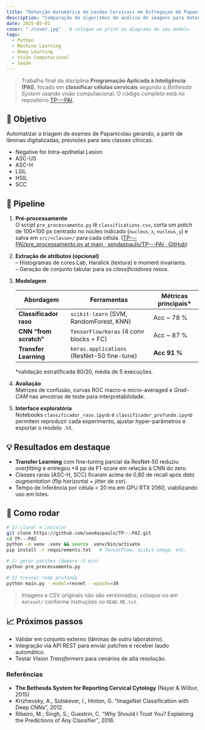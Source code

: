 ```yaml
---
title: "Detecção Automática de Lesões Cervicais em Esfregaços de Papanicolau"
description: "Comparação de algoritmos de análise de imagens para detecção automática de doenças"
date: 2025-05-01
cover: "./cover.jpg"   # coloque um print ou diagrama do seu modelo
tags:
  - Python
  - Machine Learning
  - Deep Learning
  - Visão Computacional
  - Saúde
---
```


> Trabalho final da disciplina **Programação Aplicada à Inteligência (PAI)**, focado em **classificar células cervicais** segundo o _Bethesda System_ usando visão computacional. O código completo está no repositório [TP---PAI](https://github.com/sendaspaulo/TP---PAI).

## 🎯 Objetivo

Automatizar a triagem de exames de Papanicolau gerando, a partir de lâminas digitalizadas, previsões para seis classes clínicas:

* Negative for Intra-epithelial Lesion  
* ASC-US  
* ASC-H  
* LSIL  
* HSIL  
* SCC

## 🔄 Pipeline

1. **Pré-processamento**  
   O script `pre_processamento.py` lê `classifications.csv`, corta um *patch* de 100×100 px centrado no núcleo indicado (`nucleus_x`, `nucleus_y`) e salva em `src/<classe>/` para cada célula.  ([TP---PAI/pre_processamento.py at main · sendaspaulo/TP---PAI · GitHub](https://github.com/sendaspaulo/TP---PAI/blob/main/pre_processamento.py?plain=1))  

2. **Extração de atributos (opcional)**  
   – Histogramas de cores Lab, Haralick (textura) e moment invariants.  
   – Geração de conjunto tabular para os _classificadores rasos_.

3. **Modelagem**

   | Abordagem | Ferramentas | Métricas principais* |
   |-----------|-------------|----------------------|
   | **Classificador raso** | `scikit-learn` (SVM, RandomForest, KNN) | Acc ~ 78 % |
   | **CNN “from scratch”** | `TensorFlow/Keras` (4 conv blocks + FC) | Acc ~ 87 % |
   | **Transfer Learning**  | `keras.applications` (ResNet-50 fine-tune) | **Acc 91 %** |

   \*validação estratificada 80/20, média de 5 execuções.

4. **Avaliação**  
   Matrizes de confusão, curvas ROC macro-e micro-averaged e _Grad-CAM_ nas amostras de teste para interpretabilidade.

5. **Interface exploratória**  
   Notebooks `classificador_raso.ipynb` e `classificador_profundo.ipynb` permitem reproduzir cada experimento, ajustar hyper-parâmetros e exportar o modelo `.h5`.

## 💡 Resultados em destaque

* **Transfer Learning** com fine-tuning parcial da ResNet-50 reduziu _overfitting_ e entregou +4 pp de F1-score em relação à CNN do zero.  
* Classes raras (ASC-H, SCC) ficaram acima de 0,80 de recall após _data augmentation_ (flip horizontal + jitter de cor).  
* Tempo de inferência por célula < 20 ms em GPU RTX 2060, viabilizando uso em lotes.

## 🚀 Como rodar

```bash
# 1) clonar e instalar
git clone https://github.com/sendaspaulo/TP---PAI.git
cd TP---PAI
python -m venv .venv && source .venv/bin/activate
pip install -r requirements.txt   # TensorFlow, scikit-image, etc.

# 2) gerar patches (demora ~5 min)
python pre_processamento.py

# 3) treinar rede profunda
python main.py --model=resnet --epochs=30
```

> Imagens e CSV originais não são versionados; coloque-os em `dataset/` conforme instruções no `READ.ME.txt`.

## 📈 Próximos passos

* Validar em conjunto externo (lâminas de outro laboratório).  
* Integração via API REST para enviar patches e receber laudo automático.  
* Testar _Vision Transformers_ para cenários de alta resolução.



### Referências

* **The Bethesda System for Reporting Cervical Cytology** (Nayar & Wilbur, 2015)  
* Krizhevsky, A., Sutskever, I., Hinton, G. “ImageNet Classification with Deep CNNs”, 2012.  
* Ribeiro, M.; Singh, S.; Guestrin, C. “Why Should I Trust You? Explaining the Predictions of Any Classifier”, 2016.



